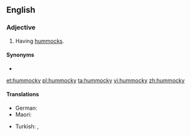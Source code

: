 ==English==

===Adjective===
{{en-adj}}

# Having [[hummock]]s.

====Synonyms====
* {{l|en|hummocked}}

[[et:hummocky]]
[[pl:hummocky]]
[[ta:hummocky]]
[[vi:hummocky]]
[[zh:hummocky]]

====Translations====
{{trans-top|}}
* German: {{t|de|hügelig}}
* Maori: {{t|mi|tāpukepuke}}
{{trans-mid}}
* Turkish: {{t|tr|tepecikli}}, {{t+|tr|tümsekli}}
{{trans-bottom}}
